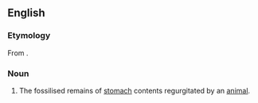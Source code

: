 ==English==
{{wikipedia}}

===Etymology===
From {{affix|en|regurgitate|-lith}}.

===Noun===
{{en-noun}}

# {{lb|en|palaeontology}} The fossilised remains of [[stomach]] contents regurgitated by an [[animal]].